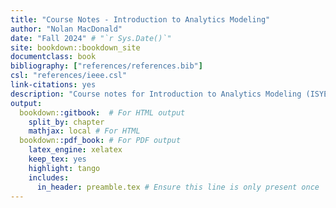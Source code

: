 ```yaml
---
title: "Course Notes - Introduction to Analytics Modeling"
author: "Nolan MacDonald"
date: "Fall 2024" # "`r Sys.Date()`"
site: bookdown::bookdown_site
documentclass: book
bibliography: ["references/references.bib"]
csl: "references/ieee.csl"
link-citations: yes
description: "Course notes for Introduction to Analytics Modeling (ISYE 6501)"
output:
  bookdown::gitbook:  # For HTML output
    split_by: chapter
    mathjax: local # For HTML
  bookdown::pdf_book: # For PDF output
    latex_engine: xelatex
    keep_tex: yes
    highlight: tango
    includes:
      in_header: preamble.tex # Ensure this line is only present once
---
```


<!-- By default, all bookdown merges all Rmd files by order of filenames e.g., 01-intro, 02-literature -->

<!-- If certain code chunks in your R Markdown documents
are time-consuming to run, you may cache them  -->
<!-- ```{r important-computing, cache=TRUE} -->

<!-- Setup code chunk to set current working directory -->
